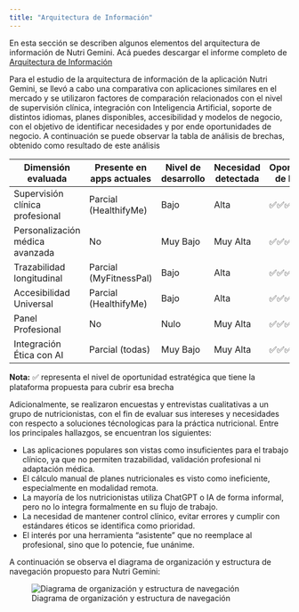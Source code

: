 ```yaml
---
title: "Arquitectura de Información"
---
```


En esta sección se describen algunos elementos del arquitectura de información de Nutri Gemini. Acá puedes descargar el informe completo de <a href="./recursos/Proyecto Arquitectura de Información Sanabria Montoya, Sanchéz Rivera (2).pdf" download>Arquitectura de Información</a>

Para el estudio de la arquitectura de información de la aplicación Nutri Gemini, se llevó a cabo una comparativa con aplicaciones similares en el mercado y se utilizaron factores de comparación relacionados con el nivel de supervisión clínica, integración con Inteligencia Artificial, soporte de distintos idiomas, planes disponibles, accesibilidad y modelos de negocio, con el objetivo de identificar necesidades y por ende oportunidades de negocio. A continuación se puede observar la tabla de análisis de brechas, obtenido como resultado de este análisis

| Dimensión evaluada | Presente en apps actuales | Nivel de desarrollo | Necesidad detectada | Oportunidad de Mejora |
|--------------------|---------------------------|---------------------|---------------------|-----------------------|
| Supervisión clínica profesional | Parcial (HealthifyMe) | Bajo | Alta |✅✅✅|
| Personalización médica avanzada| No | Muy Bajo | Muy Alta |✅✅✅✅ |
| Trazabilidad longitudinal| Parcial (MyFitnessPal) | Bajo | Alta |✅✅✅|
| Accesibilidad Universal | Parcial (HealthifyMe) | Bajo | Alta |✅✅✅|
| Panel Profesional | No | Nulo | Muy Alta |✅✅✅✅ |
| Integración Ética con AI | Parcial (todas) | Muy Bajo | Muy Alta |✅✅✅✅ |

**Nota:** ✅ representa el nivel de oportunidad estratégica que tiene la plataforma propuesta
para cubrir esa brecha

Adicionalmente, se realizaron encuestas y entrevistas cualitativas a un grupo de nutricionistas, con el fin de evaluar sus intereses y necesidades con respecto a soluciones técnologicas para la práctica nutricional. Entre los principales hallazgos, se encuentran los siguientes:

- Las aplicaciones populares son vistas como insuficientes para el trabajo clínico, ya que no permiten trazabilidad, validación profesional ni adaptación médica.
- El cálculo manual de planes nutricionales es visto como ineficiente, especialmente en modalidad remota.
- La mayoría de los nutricionistas utiliza ChatGPT o IA de forma informal, pero no lo integra formalmente en su flujo de trabajo.
- La necesidad de mantener control clínico, evitar errores y cumplir con estándares éticos se identifica como prioridad.
- El interés por una herramienta “asistente” que no reemplace al profesional, sino que lo potencie, fue unánime.

A continuación se observa el diagrama de organización y estructura de navegación propuesto para Nutri Gemini:

![Diagrama de organización y estructura de navegación](./recursos/arq.png){fig-align="left"}